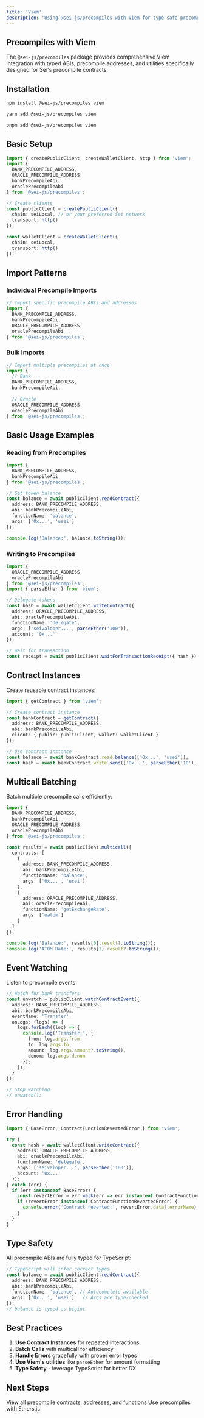 ```yaml
---
title: 'Viem'
description: 'Using @sei-js/precompiles with Viem for type-safe precompile contract interactions'
---
```


## Precompiles with Viem

The `@sei-js/precompiles` package provides comprehensive Viem integration with typed ABIs, precompile addresses, and utilities specifically designed for Sei's precompile contracts.

## Installation

<CodeGroup>

```bash npm
npm install @sei-js/precompiles viem
```

```bash yarn
yarn add @sei-js/precompiles viem
```

```bash pnpm
pnpm add @sei-js/precompiles viem
```

</CodeGroup>

## Basic Setup

```typescript
import { createPublicClient, createWalletClient, http } from 'viem';
import { 
  BANK_PRECOMPILE_ADDRESS,
  ORACLE_PRECOMPILE_ADDRESS,
  bankPrecompileAbi,
  oraclePrecompileAbi
} from '@sei-js/precompiles';

// Create clients
const publicClient = createPublicClient({
  chain: seiLocal, // or your preferred Sei network
  transport: http()
});

const walletClient = createWalletClient({
  chain: seiLocal,
  transport: http()
});
```

## Import Patterns

### Individual Precompile Imports

```typescript
// Import specific precompile ABIs and addresses
import { 
  BANK_PRECOMPILE_ADDRESS,
  bankPrecompileAbi,
  ORACLE_PRECOMPILE_ADDRESS,
  oraclePrecompileAbi 
} from '@sei-js/precompiles';
```

### Bulk Imports

```typescript
// Import multiple precompiles at once
import {
  // Bank
  BANK_PRECOMPILE_ADDRESS,
  bankPrecompileAbi,
  
  // Oracle
  ORACLE_PRECOMPILE_ADDRESS,
  oraclePrecompileAbi
} from '@sei-js/precompiles';
```

## Basic Usage Examples

### Reading from Precompiles

```typescript
import { 
  BANK_PRECOMPILE_ADDRESS,
  bankPrecompileAbi 
} from '@sei-js/precompiles';

// Get token balance
const balance = await publicClient.readContract({
  address: BANK_PRECOMPILE_ADDRESS,
  abi: bankPrecompileAbi,
  functionName: 'balance',
  args: ['0x...', 'usei']
});

console.log('Balance:', balance.toString());
```

### Writing to Precompiles

```typescript
import { 
  ORACLE_PRECOMPILE_ADDRESS,
  oraclePrecompileAbi 
} from '@sei-js/precompiles';
import { parseEther } from 'viem';

// Delegate tokens
const hash = await walletClient.writeContract({
  address: ORACLE_PRECOMPILE_ADDRESS,
  abi: oraclePrecompileAbi,
  functionName: 'delegate',
  args: ['seivaloper...', parseEther('100')],
  account: '0x...'
});

// Wait for transaction
const receipt = await publicClient.waitForTransactionReceipt({ hash });
```

## Contract Instances

Create reusable contract instances:

```typescript
import { getContract } from 'viem';

// Create contract instance
const bankContract = getContract({
  address: BANK_PRECOMPILE_ADDRESS,
  abi: bankPrecompileAbi,
  client: { public: publicClient, wallet: walletClient }
});

// Use contract instance
const balance = await bankContract.read.balance(['0x...', 'usei']);
const hash = await bankContract.write.send(['0x...', parseEther('10'), 'usei']);
```

## Multicall Batching

Batch multiple precompile calls efficiently:

```typescript
import { 
  BANK_PRECOMPILE_ADDRESS,
  bankPrecompileAbi,
  ORACLE_PRECOMPILE_ADDRESS,
  oraclePrecompileAbi 
} from '@sei-js/precompiles';

const results = await publicClient.multicall({
  contracts: [
    {
      address: BANK_PRECOMPILE_ADDRESS,
      abi: bankPrecompileAbi,
      functionName: 'balance',
      args: ['0x...', 'usei']
    },
    {
      address: ORACLE_PRECOMPILE_ADDRESS,
      abi: oraclePrecompileAbi,
      functionName: 'getExchangeRate',
      args: ['uatom']
    }
  ]
});

console.log('Balance:', results[0].result?.toString());
console.log('ATOM Rate:', results[1].result?.toString());
```

## Event Watching

Listen to precompile events:

```typescript
// Watch for bank transfers
const unwatch = publicClient.watchContractEvent({
  address: BANK_PRECOMPILE_ADDRESS,
  abi: bankPrecompileAbi,
  eventName: 'Transfer',
  onLogs: (logs) => {
    logs.forEach((log) => {
      console.log('Transfer:', {
        from: log.args.from,
        to: log.args.to,
        amount: log.args.amount?.toString(),
        denom: log.args.denom
      });
    });
  }
});

// Stop watching
// unwatch();
```

## Error Handling

```typescript
import { BaseError, ContractFunctionRevertedError } from 'viem';

try {
  const hash = await walletClient.writeContract({
    address: ORACLE_PRECOMPILE_ADDRESS,
    abi: oraclePrecompileAbi,
    functionName: 'delegate',
    args: ['seivaloper...', parseEther('100')],
    account: '0x...'
  });
} catch (err) {
  if (err instanceof BaseError) {
    const revertError = err.walk(err => err instanceof ContractFunctionRevertedError);
    if (revertError instanceof ContractFunctionRevertedError) {
      console.error('Contract reverted:', revertError.data?.errorName);
    }
  }
}
```

## Type Safety

All precompile ABIs are fully typed for TypeScript:

```typescript
// TypeScript will infer correct types
const balance = await publicClient.readContract({
  address: BANK_PRECOMPILE_ADDRESS,
  abi: bankPrecompileAbi,
  functionName: 'balance', // Autocomplete available
  args: ['0x...', 'usei']   // Args are type-checked
});
// balance is typed as bigint
```

## Best Practices

1. **Use Contract Instances** for repeated interactions
2. **Batch Calls** with multicall for efficiency  
3. **Handle Errors** gracefully with proper error types
4. **Use Viem's utilities** like `parseEther` for amount formatting
5. **Type Safety** - leverage TypeScript for better DX

## Next Steps

<CardGroup cols={2}>
  <Card
    title="Complete Reference"
    icon="book"
    href="/precompiles/precompiles/reference"
  >
    View all precompile contracts, addresses, and functions
  </Card>
  <Card
    title="Ethers.js Integration"
    icon="code"
    href="/precompiles/precompiles/ethers"
  >
    Use precompiles with Ethers.js
  </Card>
</CardGroup>
